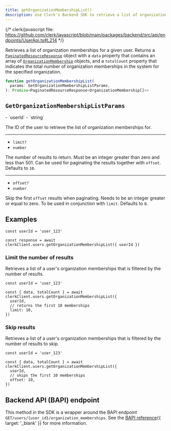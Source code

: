 ```yaml
---
title: getOrganizationMembershipList()
description: Use Clerk's Backend SDK to retrieve a list of organization memberships for a given user.
---
```


{/* clerk/javascript file: https://github.com/clerk/javascript/blob/main/packages/backend/src/api/endpoints/UserApi.ts#L214 */}

Retrieves a list of organization memberships for a given user. Returns a [`PaginatedResourceResponse`](/docs/references/backend/types/paginated-resource-response) object with a `data` property that contains an array of [`OrganizationMembership`](/docs/references/backend/types/backend-organization-membership) objects, and a `totalCount` property that indicates the total number of organization memberships in the system for the specified organization.

```ts
function getOrganizationMembershipList(
  params: GetOrganizationMembershipListParams,
): Promise<PaginatedResourceResponse<OrganizationMembership[]>>
```

## `GetOrganizationMembershipListParams`

<Properties>
  - `userId`
  - `string`

  The ID of the user to retrieve the list of organization memberships for.

  ---

  - `limit?`
  - `number`

  The number of results to return. Must be an integer greater than zero and less than 501. Can be used for paginating the results together with `offset`. Defaults to `10`.

  ---

  - `offset?`
  - `number`

  Skip the first `offset` results when paginating. Needs to be an integer greater or equal to zero. To be used in conjunction with `limit`. Defaults to `0`.
</Properties>

## Examples

<Include src="_partials/backend/usage" />

```tsx
const userId = 'user_123'

const response = await clerkClient.users.getOrganizationMembershipList({ userId })
```

### Limit the number of results

Retrieves a list of a user's organization memberships that is filtered by the number of results.

```tsx
const userId = 'user_123'

const { data, totalCount } = await clerkClient.users.getOrganizationMembershipList({
  userId,
  // returns the first 10 memberships
  limit: 10,
})
```

### Skip results

Retrieves a list of a user's organization memberships that is filtered by the number of results to skip.

```tsx
const userId = 'user_123'

const { data, totalCount } = await clerkClient.users.getOrganizationMembershipList({
  userId,
  // skips the first 10 memberships
  offset: 10,
})
```

## Backend API (BAPI) endpoint

This method in the SDK is a wrapper around the BAPI endpoint `GET/users/{user_id}/organization_memberships`. See the [BAPI reference](/docs/reference/backend-api/tag/Users#operation/UsersGetOrganizationMemberships){{ target: '_blank' }} for more information.
